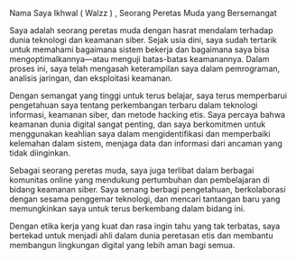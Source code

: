 Nama Saya Ikhwal ( Walzz ) , Seorang Peretas Muda yang Bersemangat

Saya adalah seorang peretas muda dengan hasrat mendalam terhadap dunia teknologi dan keamanan siber. Sejak usia dini, saya sudah tertarik untuk memahami bagaimana sistem bekerja dan bagaimana saya bisa mengoptimalkannya—atau menguji batas-batas keamanannya. Dalam proses ini, saya telah mengasah keterampilan saya dalam pemrograman, analisis jaringan, dan eksploitasi keamanan.

Dengan semangat yang tinggi untuk terus belajar, saya terus memperbarui pengetahuan saya tentang perkembangan terbaru dalam teknologi informasi, keamanan siber, dan metode hacking etis. Saya percaya bahwa keamanan dunia digital sangat penting, dan saya berkomitmen untuk menggunakan keahlian saya dalam mengidentifikasi dan memperbaiki kelemahan dalam sistem, menjaga data dan informasi dari ancaman yang tidak diinginkan.

Sebagai seorang peretas muda, saya juga terlibat dalam berbagai komunitas online yang mendukung pertumbuhan dan pembelajaran di bidang keamanan siber. Saya senang berbagi pengetahuan, berkolaborasi dengan sesama penggemar teknologi, dan mencari tantangan baru yang memungkinkan saya untuk terus berkembang dalam bidang ini.

Dengan etika kerja yang kuat dan rasa ingin tahu yang tak terbatas, saya bertekad untuk menjadi ahli dalam dunia peretasan etis dan membantu membangun lingkungan digital yang lebih aman bagi semua.
